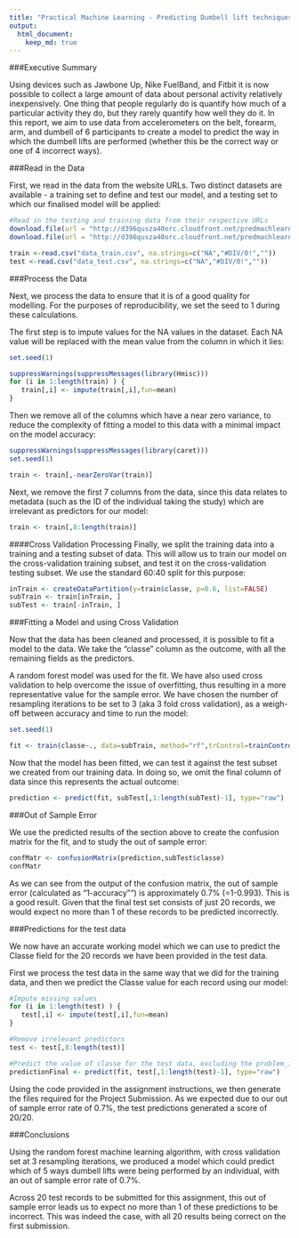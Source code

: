 ```yaml
---
title: "Practical Machine Learning - Predicting Dumbell lift techniques"
output: 
  html_document:
    keep_md: true
---
```


###Executive Summary

Using devices such as Jawbone Up, Nike FuelBand, and Fitbit it is now possible to collect a large amount of data about personal activity relatively inexpensively. One thing that people regularly do is quantify how much of a particular activity they do, but they rarely quantify how well they do it. In this report, we aim to use data from accelerometers on the belt, forearm, arm, and dumbell of 6 participants to create a model to predict the way in which the dumbell lifts are performed (whether this be the correct way or one of 4 incorrect ways). 

###Read in the Data

First, we read in the data from the website URLs. Two distinct datasets are available - a training set to define and test our model, and a testing set to which our finalised model will be applied:

```r
#Read in the testing and training data from their respective URLs
download.file(url = "http://d396qusza40orc.cloudfront.net/predmachlearn/pml-training.csv", destfile = './data_train.csv',mode="wb")
download.file(url = "http://d396qusza40orc.cloudfront.net/predmachlearn/pml-testing.csv", destfile = './data_test.csv',mode="wb")

train <-read.csv("data_train.csv", na.strings=c("NA","#DIV/0!",""))
test <-read.csv("data_test.csv", na.strings=c("NA","#DIV/0!",""))
```

###Process the Data

Next, we process the data to ensure that it is of a good quality for modelling. For the purposes of reproducibility, we set the seed to 1 during these calculations.

The first step is to impute values for the NA values in the dataset. Each NA value will be replaced with the mean value from the column in which it lies:

```r
set.seed(1)

suppressWarnings(suppressMessages(library(Hmisc)))
for (i in 1:length(train) ) {
   train[,i] <- impute(train[,i],fun=mean)
}
```

Then we remove all of the columns which have a near zero variance, to reduce the complexity of fitting a model to this data with a minimal impact on the model accuracy:

```r
suppressWarnings(suppressMessages(library(caret)))
set.seed(1)

train <- train[,-nearZeroVar(train)]
```

Next, we remove the first 7 columns from the data, since this data relates to metadata (such as the ID of the individual taking the study) which are irrelevant as predictors for our model:

```r
train <- train[,8:length(train)]
```

####Cross Validation Processing
Finally, we split the training data into a training and a testing subset of data. This will allow us to train our model on the cross-validation training subset, and test it on the cross-validation testing subset. We use the standard 60:40 split for this purpose:

```r
inTrain <- createDataPartition(y=train$classe, p=0.6, list=FALSE)
subTrain <- train[inTrain, ]
subTest <- train[-inTrain, ]
```

###Fitting a Model and using Cross Validation

Now that the data has been cleaned and processed, it is possible to fit a model to the data. We take the "classe" column as the outcome, with all the remaining fields as the predictors.

A random forest model was used for the fit. We have also used cross validation to help overcome the issue of overfitting, thus resulting in a more representative value for the sample error. We have chosen the number of resampling iterations to be set to 3 (aka 3 fold cross validation), as a weigh-off between accuracy and time to run the model:

```r
set.seed(1)

fit <- train(classe~., data=subTrain, method="rf",trControl=trainControl(method = "cv", number = 4))
```

Now that the model has been fitted, we can test it against the test subset we created from our training data. In doing so, we omit the final column of data since this represents the actual outcome:

```r
prediction <- predict(fit, subTest[,1:length(subTest)-1], type="raw")
```

###Out of Sample Error

We use the predicted results of the section above to create the confusion matrix for the fit, and to study the out of sample error:

```r
confMatr <- confusionMatrix(prediction,subTest$classe)
confMatr
```

As we can see from the output of the confusion matrix, the out of sample error (calculated as "1-accuracy"") is approximately 0.7% (=1-0.993). This is a good result. Given that the final test set consists of just 20 records, we would expect no more than 1 of these records to be predicted incorrectly.

###Predictions for the test data

We now have an accurate working model which we can use to predict the Classe field for the 20 records we have been provided in the test data.

First we process the test data in the same way that we did for the training data, and then we predict the Classe value for each record using our model:

```r
#Impute missing values
for (i in 1:length(test) ) {
   test[,i] <- impute(test[,i],fun=mean)
}

#Remove irrelevant predictors
test <- test[,8:length(test)]

#Predict the value of classe for the test data, excluding the problem_id column as a predictor
predictionFinal <- predict(fit, test[,1:length(test)-1], type="raw")
```

Using the code provided in the assignment instructions, we then generate the files required for the Project Submission. As we expected due to our out of sample error rate of 0.7%, the test predictions generated a score of 20/20.

###Conclusions

Using the random forest machine learning algorithm, with cross validation set at 3 resampling iterations, we produced a model which could predict which of 5 ways dumbell lifts were being performed by an individual, with an out of sample error rate of 0.7%.

Across 20 test records to be submitted for this assignment, this out of sample error leads us to expect no more than 1 of these predictions to be incorrect. This was indeed the case, with all 20 results being correct on the first submission.